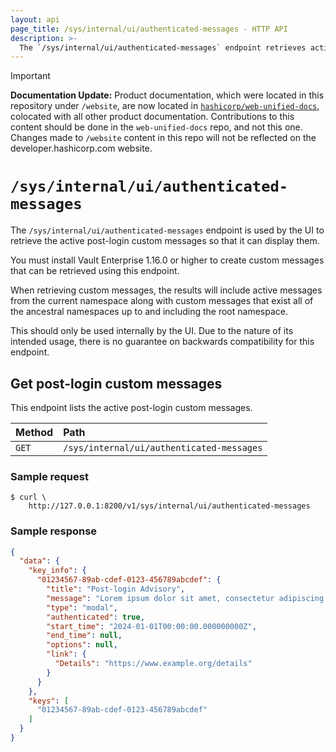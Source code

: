 ```yaml
---
layout: api
page_title: /sys/internal/ui/authenticated-messages - HTTP API
description: >-
  The `/sys/internal/ui/authenticated-messages` endpoint retrieves active post-login custom messages.
---
```


> [!IMPORTANT]  
> **Documentation Update:** Product documentation, which were located in this repository under `/website`, are now located in [`hashicorp/web-unified-docs`](https://github.com/hashicorp/web-unified-docs), colocated with all other product documentation. Contributions to this content should be done in the `web-unified-docs` repo, and not this one. Changes made to `/website` content in this repo will not be reflected on the developer.hashicorp.com website.

# `/sys/internal/ui/authenticated-messages`

The `/sys/internal/ui/authenticated-messages` endpoint is used by the UI to
retrieve the active post-login custom messages so that it can display them.

You must install Vault Enterprise 1.16.0 or higher to create custom messages
that can be retrieved using this endpoint.

When retrieving custom messages, the results will include active messages from
the current namespace along with custom messages that exist all of the ancestral
namespaces up to and including the root namespace.

This should only be used internally by the UI. Due to the nature of its
intended usage, there is no guarantee on backwards compatibility for this endpoint.

## Get post-login custom messages

This endpoint lists the active post-login custom messages.

| Method | Path                                        |
| :----- | :------------------------------------------ |
| `GET`  | `/sys/internal/ui/authenticated-messages` |

### Sample request

```shell-session
$ curl \
    http://127.0.0.1:8200/v1/sys/internal/ui/authenticated-messages
```

### Sample response

```json
{
  "data": {
    "key_info": {
      "01234567-89ab-cdef-0123-456789abcdef": {
        "title": "Post-login Advisory",
        "message": "Lorem ipsum dolor sit amet, consectetur adipiscing elit. Curabitur nulla augue, placerat quis risus blandit, molestie imperdiet massa. Sed blandit rutrum odio quis varius. Fusce purus orci, maximus ac libero.",
        "type": "modal",
        "authenticated": true,
        "start_time": "2024-01-01T00:00:00.000000000Z",
        "end_time": null,
        "options": null,
        "link": {
          "Details": "https://www.example.org/details"
        }
      }
    },
    "keys": [
      "01234567-89ab-cdef-0123-456789abcdef"
    ]
  }
}
```
